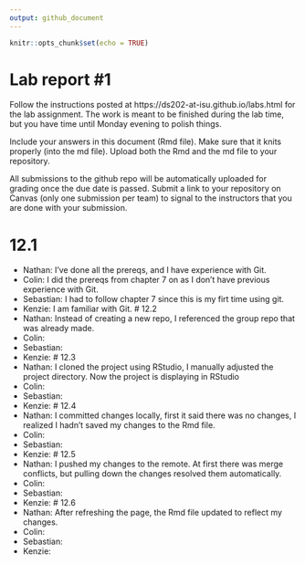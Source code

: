 ```yaml
---
output: github_document
---
```


<!-- README.md is generated from README.Rmd. Please edit the README.Rmd file -->


```r
knitr::opts_chunk$set(echo = TRUE)
```

# Lab report #1

Follow the instructions posted at https://ds202-at-isu.github.io/labs.html for the lab assignment. The work is meant to be finished during the lab time, but you have time until Monday evening to polish things.

Include your answers in this document (Rmd file). Make sure that it knits properly (into the md file). Upload both the Rmd and the md file to your repository.  

All submissions to the github repo will be automatically uploaded for grading once the due date is passed.
Submit a link to your repository on Canvas (only one submission per team) to signal to the instructors that you are done with your submission.

# 12.1 
- Nathan: I've done all the prereqs, and I have experience with Git.
- Colin: I did the prereqs from chapter 7 on as I don't have previous experience with Git.
- Sebastian: I had to follow chapter 7 since this is my firt time using git.
- Kenzie: I am familiar with Git.
# 12.2
- Nathan: Instead of creating a new repo, I referenced the group repo that was already made.
- Colin: 
- Sebastian: 
- Kenzie: 
# 12.3
- Nathan: I cloned the project using RStudio, I manually adjusted the project directory. Now the project is displaying in RStudio
- Colin: 
- Sebastian: 
- Kenzie: 
# 12.4
- Nathan: I committed changes locally, first it said there was no changes, I realized I hadn't saved my changes to the Rmd file.
- Colin: 
- Sebastian: 
- Kenzie: 
# 12.5
- Nathan: I pushed my changes to the remote. At first there was merge conflicts, but pulling down the changes resolved them automatically.
- Colin: 
- Sebastian: 
- Kenzie: 
# 12.6
- Nathan: After refreshing the page, the Rmd file updated to reflect my changes.
- Colin: 
- Sebastian: 
- Kenzie: 
